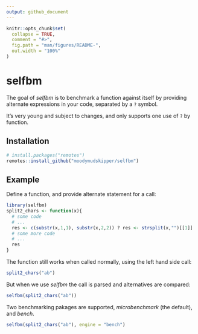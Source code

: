 ```yaml
---
output: github_document
---
```


<!-- README.md is generated from README.Rmd. Please edit that file -->

```r
knitr::opts_chunk$set(
  collapse = TRUE,
  comment = "#>",
  fig.path = "man/figures/README-",
  out.width = "100%"
)
```

# selfbm

The goal of *selfbm* is to benchmark a function against itself by providing alternate
expressions in your code, separated by a `?` symbol.

It's very young and subject to changes, and only supports one use of `?` by function.

## Installation

``` r
# install.packages("remotes")
remotes::install_github("moodymudskipper/selfbm")
```

## Example

Define a function, and provide alternate statement for a call:

```r
library(selfbm)
split2_chars <- function(x){
  # some code
  # ...
  res <- c(substr(x,1,1), substr(x,2,2)) ? res <- strsplit(x,"")[[1]]
  # some more code
  # ...
  res
}
```

The function still works when called normally, using the left hand side call:

```r
split2_chars("ab")
```

But when we use *selfbm* the call is parsed and alternatives are compared:

```r
selfbm(split2_chars("ab"))
```

Two benchmarking pakages are supported, *microbenchmark* (the default), and
*bench*.

```r
selfbm(split2_chars("ab"), engine = "bench")
```

